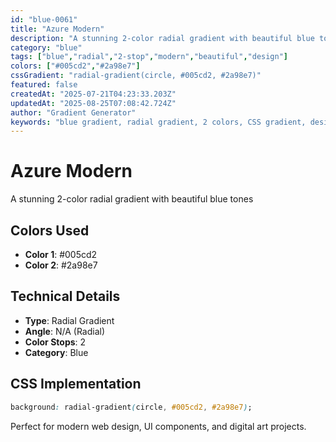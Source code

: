 ```yaml
---
id: "blue-0061"
title: "Azure Modern"
description: "A stunning 2-color radial gradient with beautiful blue tones"
category: "blue"
tags: ["blue","radial","2-stop","modern","beautiful","design"]
colors: ["#005cd2","#2a98e7"]
cssGradient: "radial-gradient(circle, #005cd2, #2a98e7)"
featured: false
createdAt: "2025-07-21T04:23:33.203Z"
updatedAt: "2025-08-25T07:08:42.724Z"
author: "Gradient Generator"
keywords: "blue gradient, radial gradient, 2 colors, CSS gradient, design, #005cd2, #2a98e7"
---
```


# Azure Modern

A stunning 2-color radial gradient with beautiful blue tones

## Colors Used
- **Color 1**: #005cd2
- **Color 2**: #2a98e7

## Technical Details
- **Type**: Radial Gradient
- **Angle**: N/A (Radial)
- **Color Stops**: 2
- **Category**: Blue

## CSS Implementation
```css
background: radial-gradient(circle, #005cd2, #2a98e7);
```

Perfect for modern web design, UI components, and digital art projects.
